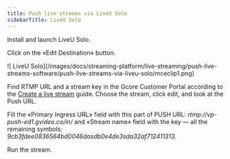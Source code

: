 ---
title: Push live streams via LiveU Solo
sidebarTitle: LiveU Solo
---

Install and launch LiveU Solo.

Click on the «Edit Destination» button.


<Frame>![ LiveU Solo](/images/docs/streaming-platform/live-streaming/push-live-streams-software/push-live-streams-via-liveu-solo/mceclip1.png)</Frame>



Find RTMP URL and a stream key in the Gcore Customer Portal according to the [Create a live stream](/streaming-platform/live-streaming/create-a-live-stream) guide. Choose the stream, click edit, and look at the Push URL.

Fill the «Primary Ingress URL» field with this part of PUSH URL: _rtmp://vp-push-ed1.gvideo.co/in/_ and «Stream name» field with the key — all the remaining symbols: _9cb3fdee0836564bd0046dasdb0e4de3sda32af712411313_.

Run the stream.